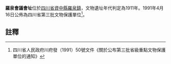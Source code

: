 {{msg:四川省文物保護單位
|名稱 = 羅泉會議會址
|編號 = 14
|圖片 = 
|級別 = S3
|分類 = 
|時代 = 1911年
|地点 = [[四川省|四川省]][[資中縣|資中縣]][[羅泉鎮|羅泉鎮]]
|坐標 =
|登錄 = 1991年4月16日
}}
'''羅泉會議會址'''位於[[四川省|四川省]][[資中縣|資中縣]][[羅泉鎮|羅泉鎮]]，文物遺址年代判定為1911年。1991年4月16日公佈為四川省第三批文物保護單位<ref>四川省人民政府川府發（1991）50號文件《關於公布第三批省級重點文物保護單位的通知》</ref>。
==註釋==
{{reflist}}
{{文物保護單位小作品}}
{{內江市境內的四川省文物保護單位}}
